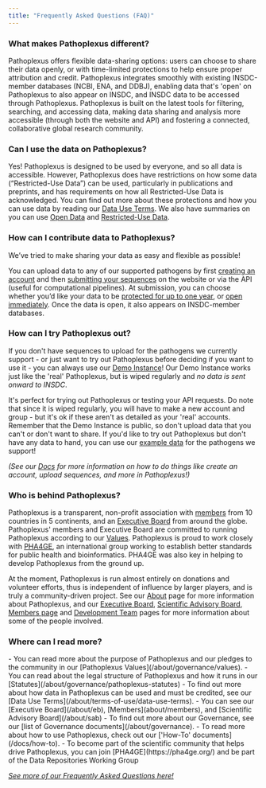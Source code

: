 ---
title: "Frequently Asked Questions (FAQ)"
---
<div class="faqWrapper">

### What makes Pathoplexus different?
Pathoplexus offers flexible data-sharing options: users can choose to share their data openly, or with time-limited protections to help ensure proper attribution and credit. 
Pathoplexus integrates smoothly with existing INSDC-member databases (NCBI, ENA, and DDBJ), enabling data that's 'open' on Pathoplexus to also appear on INSDC, and INSDC data to be accessed through Pathoplexus.
Pathoplexus is built on the latest tools for filtering, searching, and accessing data, making data sharing and analysis more accessible (through both the website and API) and fostering a connected, collaborative global research community.

### Can I use the data on Pathoplexus?
Yes! Pathoplexus is designed to be used by everyone, and so all data is accessible. 
However, Pathoplexus does have restrictions on how some data (“Restricted-Use Data”) can be used, particularly in publications and preprints, and has requirements on how all Restricted-Use Data is acknowledged. 
You can find out more about these protections and how you can use data by reading our [Data Use Terms](/about/terms-of-use/data-use-terms). We also have summaries on you can use [Open Data](/about/terms-of-use/open-data) and [Restricted-Use Data](/about/terms-of-use/restricted-data).

### How can I contribute data to Pathoplexus?
We’ve tried to make sharing your data as easy and flexible as possible! 

You can upload data to any of our supported pathogens by first [creating an account](/docs/how-to/create-account) and then [submitting your sequences](/docs/how-to/upload-sequences) on the website or via the API (useful for computational pipelines).
At submission, you can choose whether you’d like your data to be [protected for up to one year](/about/terms-of-use/restricted-data), or [open immediately](/about/terms-of-use/open-data).
Once the data is open, it also appears on INSDC-member databases.

### How can I try Pathoplexus out?
If you don't have sequences to upload for the pathogens we currently support - or just want to try out Pathoplexus before deciding if you want to use it - you
can always use our [Demo Instance](https://demo.pathoplexus.org/)! Our Demo Instance works just like the 'real' Pathoplexus, but is wiped regularly and _no data is sent onward to INSDC_.

It's perfect for trying out Pathoplexus or testing your API requests. Do note that since it is wiped regularly, you will have to make a new account and group - but it's ok if these aren't as detailed
as your 'real' accounts. Remember that the Demo Instance is public, so don't upload data that you can't or don't want to share. If you'd like to try out Pathoplexus but don't have any data to hand, you can use our 
[example data](https://pathoplexus.github.io/example_data/) for the pathogens we support!

_(See our [Docs](/docs) for more information on how to do things like create an account, upload sequences, and more in Pathoplexus!)_

### Who is behind Pathoplexus?
Pathoplexus is a transparent, non-profit association with [members](/about/members) from 10 countries in 5 continents, and an [Executive Board](/about/eb) from around the globe.
Pathoplexus' members and Executive Board are committed to running Pathoplexus according to our [Values](/about/governance/values).
Pathoplexus is proud to work closely with [PHA4GE](https://pha4ge.org/), an international group working to establish better standards for public health and bioinformatics.
PHA4GE was also key in helping to develop Pathoplexus from the ground up.

At the moment, Pathoplexus is run almost entirely on donations and volunteer efforts, thus is independent of influence by larger players, and is truly a community-driven project. 
See our [About](/about) page for more information about Pathoplexus, and our [Executive Board](/about/eb), [Scientific Advisory Board](/about/sab), [Members page](about/members) and [Development Team](/about/development-team) pages for more information
about some of the people involved.

### Where can I read more?

<div class="indent">
- You can read more about the purpose of Pathoplexus and our pledges to the community in our [Pathoplexus Values](/about/governance/values).
- You can read about the legal structure of Pathoplexus and how it runs in our [Statutes](/about/governance/pathoplexus-statutes)
- To find out more about how data in Pathoplexus can be used and must be credited, see our [Data Use Terms](/about/terms-of-use/data-use-terms).
- You can see our [Executive Board](/about/eb), [Members](about/members), and [Scientific Advisory Board](/about/sab)
- To find out more about our Governance, see our [list of Governance documents](/about/governance).
- To read more about how to use Pathoplexus, check out our ['How-To' documents](/docs/how-to).
- To become part of the scientific community that helps drive Pathoplexus, you can join [PHA4GE](https://pha4ge.org/) and be part of the Data Repositories Working Group
</div>

[_See more of our Frequently Asked Questions here!_](/about/faq)


</div>

